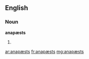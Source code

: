 ==English==

===Noun===
'''anapæsts'''

# {{plural of|[[anapæst]]}}

[[ar:anapæsts]]
[[fr:anapæsts]]
[[mg:anapæsts]]